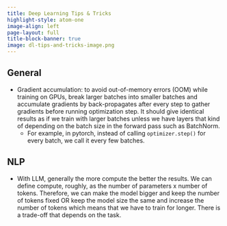 ```yaml
---
title: Deep Learning Tips & Tricks
highlight-style: atom-one
image-align: left
page-layout: full
title-block-banner: true
image: dl-tips-and-tricks-image.png
---
```

## General

- Gradient accumulation: to avoid out-of-memory errors (OOM) while training on GPUs, break larger batches into smaller batches and accumulate gradients by back-propagates after every step to gather gradients before running optimization step. It should give identical results as if we train with larger batches unless we have layers that kind of depending on the batch size in the forward pass such as BatchNorm.
    - For example, in pytorch, instead of calling `optimizer.step()` for every batch, we call it every few batches.

## NLP

- With LLM, generally the more compute the better the results. We can define compute, roughly, as the number of parameters x number of tokens. Therefore, we can make the model bigger and keep the number of tokens fixed OR keep the model size the same and increase the number of tokens which means that we have to train for longer. There is a trade-off that depends on the task.
